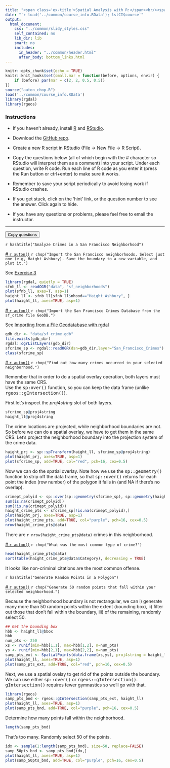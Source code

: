 ```yaml
---
title: "<span class='ex-title'>Spatial Analysis with R:</span><br/><span class='ex-subtitle'>Exercise 9: Spatial Queries</span>"
date: "`r load('../common/course_info.RData'); lstCI$course`"
output: 
  html_document: 
    css: "../common/slidy_styles.css"
    self_contained: no
    lib_dir: lib
    smart: no
    includes:
      in_header: "../common/header.html"
      after_body: bottom_links.html
---
```


```r
knitr::opts_chunk$set(echo = TRUE)
knitr::knit_hooks$set(small.mar = function(before, options, envir) {
    if (before) par(mar = c(2, 2, 0.5, 0.5))
})
source("auton_chop.R")
load('../common/course_info.RData')
library(rgdal)
library(rgeos)
```

### Instructions

- If you haven't already, install [R](https://cran.r-project.org/) and [RStudio](https://www.rstudio.com/products/rstudio/download/). 

- Download the <a href="`r lstCI$githubrepo`" target="_blank">GitHub repo</a>. 

- Create a new R script in RStudio (File &rarr; New File &rarr; R Script). 

- Copy the questions below (all of which begin with the _#_ character so RStudio will interpret them as a comment) into your script. Under each question, write R code. Run each line of R code as you enter it (press the Run button or ctrl+enter) to make sure it works.

- Remember to save your script periodically to avoid losing work if RStudio crashes.

- If you get stuck, click on the 'hint' link, or the question number to see the answer. Click again to hide.

- If you have any questions or problems, please feel free to email the instructor.

<hr class="hrdivider">
<div class="copy-button"><button onclick="CopyToClipboard('qtn_div');return false;">Copy questions</button></div>
<div id="qtn_div" class="ex-qtn">

`r hashtitle("Analyze Crimes in a San Francisco Neighborhood")`  

<a id="qtn_swxdzr" href="#" class="showhidelink" onclick="showHide('swxdzr');return false;">\# `r auton()`</a> `r chop("Import the San Francisco neighborhoods. Select just one (e.g, Haight Ashbury). Save the boundary to a new variable, and plot it.")` <a href="#" class="showhidehint" onclick="showHide('iezehr');return false;"></a>  

<div id="iezehr" class="hint">See [Exercise 3](ex03_import_plot.html#qtn_zizsuk)</div>
  

<div id="swxdzr" class="answer-code">
```r
library(rgdal, quietly = TRUE)
sfnb_ll <- readOGR("data", "sf_neighborhoods")
plot(sfnb_ll, axes=T, asp=1)
haight_ll <- sfnb_ll[sfnb_ll$nhood=="Haight Ashbury", ]
plot(haight_ll, axes=TRUE, asp=1)
```
</div>


<a id="qtn_abnwfz" href="#" class="showhidelink" onclick="showHide('abnwfz');return false;">\# `r auton()`</a> `r chop("Import the San Francisco Crimes Database from the sf_crime file GeoDB.")` <a href="#" class="showhidehint" onclick="showHide('qtyyke');return false;"></a>  

<div id="qtyyke" class="hint">See [Importing from a File Geodatabase with rgdal](part01d_import_plot.html#import-from-a-geodatabase)</div>


<div id="abnwfz" class="answer-code">
```r
gdb_dir <- "data/sf_crime.gdb"
file.exists(gdb_dir)
rgdal::ogrListLayers(gdb_dir)
sfcrime_sp <- rgdal::readOGR(dsn=gdb_dir,layer="San_Francisco_Crimes")
class(sfcrime_sp)
```
</div>

<a id="qtn_zpzoim" href="#" class="showhidelink" onclick="showHide('zpzoim');return false;">\# `r auton()`</a> `r chop("Find out how many crimes occurred in your selected neighborhood.")` <a href="#" class="showhidehint" onclick="showHide('bhssvm');return false;"></a>  

<div id="bhssvm" class="hint">Remember that in order to do a spatial overlay operation, both layers must have the same CRS.<br/>Use the <tt>sp:over()</tt> function, so you can keep the data frame (unlike <tt>rgeos::gIntersection()</tt>). </div>

<div id="zpzoim" class="answer-code">
First let's inspect the *proj4string* slot of both layers.

```r
sfcrime_sp@proj4string
haight_ll@proj4string
```

The crime locations are projected, while neighborhood boundaries are not. So before we can do a spatial overlay, we have to get them in the same CRS. Let's project the neighborhood boundary into the projection system of the crime data.

```r
haight_prj <- sp::spTransform(haight_ll, sfcrime_sp@proj4string)
plot(haight_prj, axes=TRUE, asp=1)
plot(sfcrime_sp, add=TRUE, col="red", pch=16, cex=0.5)
```

Now we can do the spatial overlay. Note how we use the <tt>sp::geometry()</tt> function to strip off the data frame, so that <tt>sp::over()</tt> returns for each point the index (row number) of the polygon it falls in (and NA if there's no overlap).

```r
crimept_polyid <- sp::over(sp::geometry(sfcrime_sp), sp::geometry(haight_prj))
sum(is.na(crimept_polyid))
sum(!is.na(crimept_polyid))
haight_crime_pts <- sfcrime_sp[!is.na(crimept_polyid),]
plot(haight_prj, axes=TRUE, asp=1)
plot(haight_crime_pts, add=TRUE, col="purple", pch=16, cex=0.5)
nrow(haight_crime_pts@data)
```

There are `r nrow(haight_crime_pts@data)` crimes in this neighborhood.

</div>

<a id="qtn_lerzpa" href="#" class="showhidelink" onclick="showHide('lerzpa');return false;">\# `r auton()`</a> `r chop("What was the most common type of crime?")`  

<div id="lerzpa" class="answer-code">
```r
head(haight_crime_pts@data)
sort(table(haight_crime_pts@data$Category), decreasing = TRUE)
```

It looks like non-criminal citations are the most common offense.
</div>

`r hashtitle("Generate Random Points in a Polygon")`  

<a id="qtn_kqrtya" href="#" class="showhidelink" onclick="showHide('kqrtya');return false;">\# `r auton()`</a> `r chop("Generate 50 random points that fall within your selected neighborhood.")` <a href="#" class="showhidehint" onclick="showHide('jgvuvk');return false;"></a>  

<div id="jgvuvk" class="hint">Because the neighborhood boundary is not rectangular, we can i) generate many more than 50 random points within the extent (bounding box), ii) filter out those that don't fall within the boundary, iii) of the remaining, randomly select 50.</div>

<div id="kqrtya" class="answer-code">

```r
## Get the bounding box
hbb <- haight_ll@bbox
hbb
num_pts <- 250
xs <- runif(min=hbb[1,1], max=hbb[1,2], n=num_pts)
ys <- runif(min=hbb[2,1], max=hbb[2,2], n=num_pts)
samp_pts_ext <- SpatialPoints(data.frame(xs,ys), proj4string = haight_ll@proj4string)
plot(haight_ll, axes=TRUE, asp=1)
plot(samp_pts_ext, add=TRUE, col="red", pch=16, cex=0.5)
```

Next, we use a spatial ovelay to get rid of the points outside the boundary. We can use either <tt>sp::over()</tt> or <tt>rgeos::gIntersection()</tt>. <tt>gIntersection()</tt> requires fewer gymnastics so we'll go with that.

```r
library(rgeos)
samp_pts_bnd <- rgeos::gIntersection(samp_pts_ext, haight_ll)
plot(haight_ll, axes=TRUE, asp=1)
plot(samp_pts_bnd, add=TRUE, col="purple", pch=16, cex=0.5)
```

Determine how many points fall within the neighborhood.

```r
length(samp_pts_bnd)
```

That's too many. Randomly select 50 of the points.

```r
idx <- sample(1:length(samp_pts_bnd), size=50, replace=FALSE)
samp_50pts_bnd <- samp_pts_bnd[idx,]
plot(haight_ll, axes=TRUE, asp=1)
plot(samp_50pts_bnd, add=TRUE, col="purple", pch=16, cex=0.5)

```

</div>

</div><!-- end questions -->
